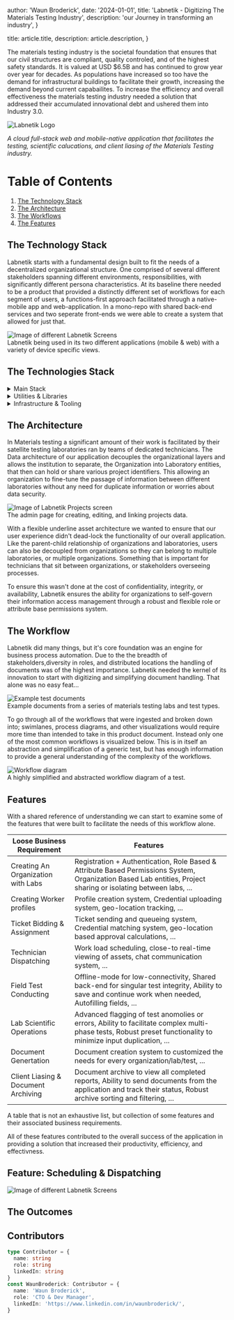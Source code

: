 
  author: 'Waun Broderick',
  date: '2024-01-01',
  title: 'Labnetik - Digitizing The Materials Testing Industry',
  description: 'our Journey in transforming an industry',
}

  title: article.title,
  description: article.description,
}


The materials testing industry is the societal foundation that ensures that our civil structures are compliant, quality controled,
and of the highest safety standards. It is valued at USD $6.5B and has continued to grow year over year for decades. As populations
have increased so too have the demand for infrastructural buildings to facilitate their growth, increasing the demand beyond current
capabailites. To increase the efficiency and overall effectiveness the materials testing industry needed a solution that addressed their
accumulated innovational debt and ushered them into Industry 3.0.

<Image src={labnetikLogo} alt="Labnetik Logo" />

_A cloud full-stack web and mobile-native application that facilitates the testing, scientific calucations, and client liasing of the Materials Testing industry._

# Table of Contents

1. [The Technology Stack](#technology)
2. [The Architecture](#architecture)
3. [The Workflows](#workflows)
4. [The Features](#features)

## The Technology Stack <a name="technology"></a>

Labnetik starts with a fundamental design built to fit the needs of a decentralized organizational structure.
One comprised of several different stakeholders spanning different environments, responsibilities, with significantly different persona characteristics.
At its baseline there needed to be a product that provided a distinctly different set of workflows for each segment of users, a functions-first approach
facilitated through a native-mobile app and web-application. In a mono-repo with shared back-end services and two seperate front-ends we were able to create
a system that allowed for just that.

<Image src={openerImage} alt="Image of different Labnetik Screens" />
<figcaption>
  Labnetik being used in its two different applications (mobile & web) with a
  variety of device specific views.
</figcaption>

## The Technologies Stack

<details>
  <summary>Main Stack</summary>

- [NestJs](https://nestjs.com/) - Back-End Framework
- [React](https://react.dev/) - Front-End Framework
- [React Native](https://reactnative.dev/) - Front-End Framework
- [MongoDB](https://www.mongodb.com/) - NoSQL Database

</details>

<details>
  <summary>Utilities & Libraries</summary>

- [Redux](https://react-redux.js.org/) - Application State Manager
- [ReactQuery](https://tanstack.com/query/v3/) - Data Fetching Management
- [Docker](https://www.docker.com/) - Containerization

</details>

<details>
  <summary>Infrastructure & Tooling</summary>

- [Github](https://github.com/) - VCS, CI/CD Repo, Collaboration Center
- [NxCloud](https://nx.app/) - Monorepo CI/CD Tooling
- [AWS](https://aws.amazon.com/) - Infrastructure Services
- [Sentry](https://sentry.io/) - Application Logging, Monitoring and Alerting
- [DataDog](https://www.datadoghq.com/) - Application Observability
- [LaunchDarkly](https://launchdarkly.com/) - Feature Flagging

</details>

## The Architecture <a name="architecture"></a>

In Materials testing a significant amount of their work is facilitated by their satellite
testing laboratories ran by teams of dedicated technicians. The Data architecture
of our application decouples the organizational layers and allows the institution to separate,
the Organization into Laboratory entities, that then can hold or share various project identifiers.
This allowing an organization to fine-tune the passage of information between different
laboratories without any need for duplicate information or worries about data security.

<Image src={projectsMockup} alt="Image of Labnetik Projects screen" />
<figcaption>
  The admin page for creating, editing, and linking projects data.
</figcaption>

With a flexible underline asset architecture we wanted to ensure that our user experience didn't
dead-lock the functionality of our overall application. Like the parent-child relationship of organizations
and laboratories, users can also be decoupled from organizations so they can belong to multiple laboratories,
or multiple organizations. Something that is important for technicians that sit between organizations, or
stakeholders overseeing processes.

To ensure this wasn't done at the cost of confidentiality, integrity, or availability, Labnetik ensures the
ability for organizations to self-govern their information access management through a robust and flexible
role or attribute base permissions system.

## The Workflow <a name="workflows"></a>

Labnetik did many things, but it's core foundation was an engine for business process automation. Due to the the
breadth of stakeholders,diversity in roles, and distributed locations the handling of documents was of the highest
importance. Labnetik needed the kernel of its innovation to start with digitizing and simplifying document handling.
That alone was no easy feat...

<Image src={sampleDocuments} alt="Example test documents" />
<figcaption>
  Example documents from a series of materials testing labs and test types.
</figcaption>

To go through all of the workflows that were ingested and broken down into; swimlanes, process diagrams, and
other visualizations would require more time than intended to take in this product document. Instead only one of the most
common workflows is visualized below. This is in itself an abstraction and simplification of a generic test, but has enough
information to provide a general understanding of the complexity of the workflows.

<Image src={labnetikWorkflow} alt="Workflow diagram" />
<figcaption>
  A highly simplified and abstracted workflow diagram of a test.
</figcaption>

## Features <a name="features"></a>

With a shared reference of understanding we can start to examine some of the features that were built to facilitate
the needs of this workflow alone.

| Loose Business Requirement          | Features                                                                                                                                                         |
| ----------------------------------- | ---------------------------------------------------------------------------------------------------------------------------------------------------------------- |
| Creating An Organization with Labs  | Registration + Authentication, Role Based & Attribute Based Permissions System, Organization Based Lab entities, Project sharing or isolating between labs, ...  |
| Creating Worker profiles            | Profile creation system, Credential uploading system, geo-location tracking, ...                                                                                 |
| Ticket Bidding & Assignment         | Ticket sending and queueing system, Credential matching system, geo-location based approval calculations, ...                                                    |
| Technician Dispatching              | Work load scheduling, close-to real-time viewing of assets, chat communication system, ...                                                                       |
| Field Test Conducting               | Offline-mode for low-connectivity, Shared back-end for singular test integrity, Ability to save and continue work when needed, Autofilling fields, ...           |
| Lab Scientific Operations           | Advanced flagging of test anomolies or errors, Ability to facilitate complex multi-phase tests, Robust preset functionality to minimize input duplication, ...   |
| Document Genertation                | Document creation system to customized the needs for every organization/lab/test, ...                                                                            |
| Client Liasing & Document Archiving | Document archive to view all completed reports, Ability to send documents from the application and track their status, Robust archive sorting and filtering, ... |

<figcaption>
  A table that is not an exhaustive list, but collection of some features and
  their associated business requirements.
</figcaption>

All of these features contributed to the overall success of the application in providing a solution that increased
their productivity, efficiency, and effectivness.

## Feature: Scheduling & Dispatching

<Image
  src={schedulingAndDispatching}
  alt="Image of different Labnetik Screens"
/>

## The Outcomes

## Contributors

```typescript
type Contributor = {
  name: string
  role: string
  linkedIn: string
}
const WaunBroderick: Contributor = {
  name: 'Waun Broderick',
  role: 'CTO & Dev Manager',
  linkedIn: 'https://www.linkedin.com/in/waunbroderick/',
}
```
